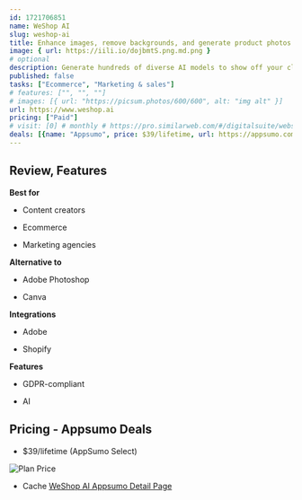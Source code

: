 ```yaml
---
id: 1721706851  
name: WeShop AI
slug: weshop-ai
title: Enhance images, remove backgrounds, and generate product photos with this AI creative studio
image: { url: https://iili.io/dojbmtS.png.md.png }
# optional
description: Generate hundreds of diverse AI models to show off your clothing productsPlace your physical products in stunning backdrops for better product images
published: false
tasks: ["Ecommerce", "Marketing & sales"]
# features: ["", "", ""]
# images: [{ url: "https://picsum.photos/600/600", alt: "img alt" }]
url: https://www.weshop.ai 
pricing: ["Paid"]
# visit: [0] # monthly # https://pro.similarweb.com/#/digitalsuite/websiteanalysis/home
deals: [{name: "Appsumo", price: $39/lifetime, url: https://appsumo.com/products/weshop-ai/#overview }]
---
```


## Review, Features

 

**Best for**

- Content creators

- Ecommerce

- Marketing agencies

**Alternative to**

- Adobe Photoshop

- Canva

**Integrations**

- Adobe

- Shopify

**Features**

- GDPR-compliant

- AI

## Pricing - Appsumo Deals

- $39/lifetime (AppSumo Select)

<Img src="https://iili.io/doeBdiu.png" alt="Plan Price" />

- Cache [WeShop AI Appsumo Detail Page](https://iili.io/doeBzWF.png)


